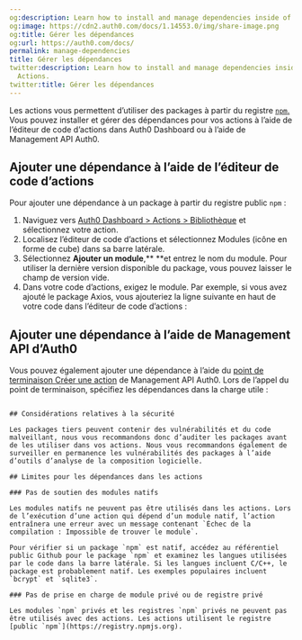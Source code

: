 ```yaml
---
og:description: Learn how to install and manage dependencies inside of Auth0 Actions.
og:image: https://cdn2.auth0.com/docs/1.14553.0/img/share-image.png
og:title: Gérer les dépendances
og:url: https://auth0.com/docs/
permalink: manage-dependencies
title: Gérer les dépendances
twitter:description: Learn how to install and manage dependencies inside of Auth0
  Actions.
twitter:title: Gérer les dépendances
---
```


Les actions vous permettent d’utiliser des packages à partir du registre [`npm`.](https://www.npmjs.com/) Vous pouvez installer et gérer des dépendances pour vos actions à l’aide de l’éditeur de code d’actions dans Auth0 Dashboard ou à l’aide de Management API Auth0.

## Ajouter une dépendance à l’aide de l’éditeur de code d’actions

Pour ajouter une dépendance à un package à partir du registre public `npm` :

1. Naviguez vers [Auth0 Dashboard > Actions > Bibliothèque](https://manage.auth0.com/#/actions/library) et sélectionnez votre action.
2. Localisez l’éditeur de code d’actions et sélectionnez Modules (icône en forme de cube) dans sa barre latérale.
3. Sélectionnez **Ajouter un module**,** **et entrez le nom du module. Pour utiliser la dernière version disponible du package, vous pouvez laisser le champ de version vide.
4. Dans votre code d’actions, exigez le module. Par exemple, si vous avez ajouté le package Axios, vous ajouteriez la ligne suivante en haut de votre code dans l’éditeur de code d’actions :

## Ajouter une dépendance à l’aide de Management API d’Auth0

Vous pouvez également ajouter une dépendance à l’aide du [point de terminaison Créer une action](/api/management/v2#!/Actions/post_action) de Management API Auth0. Lors de l’appel du point de terminaison, spécifiez les dépendances dans la charge utile :

````

## Considérations relatives à la sécurité

Les packages tiers peuvent contenir des vulnérabilités et du code malveillant, nous vous recommandons donc d’auditer les packages avant de les utiliser dans vos actions. Nous vous recommandons également de surveiller en permanence les vulnérabilités des packages à l’aide d’outils d’analyse de la composition logicielle.

## Limites pour les dépendances dans les actions

### Pas de soutien des modules natifs

Les modules natifs ne peuvent pas être utilisés dans les actions. Lors de l’exécution d’une action qui dépend d’un module natif, l’action entraînera une erreur avec un message contenant `Échec de la compilation : Impossible de trouver le module`.

Pour vérifier si un package `npm` est natif, accédez au référentiel public Github pour le package `npm` et examinez les langues utilisées par le code dans la barre latérale. Si les langues incluent C/C++, le package est probablement natif. Les exemples populaires incluent `bcrypt` et `sqlite3`.

### Pas de prise en charge de module privé ou de registre privé

Les modules `npm` privés et les registres `npm` privés ne peuvent pas être utilisés avec des actions. Les actions utilisent le registre [public `npm`](https://registry.npmjs.org).
